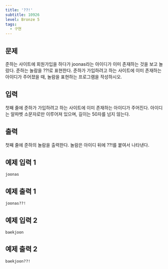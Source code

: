 ```yaml
---
title: '??!'
subtitle: 10926
level: Bronze 5
tags:
  - 구현
---
```


## 문제

준하는 사이트에 회원가입을 하다가 joonas라는 아이디가 이미 존재하는 것을 보고 놀랐다. 준하는 놀람을 ??!로 표현한다. 준하가 가입하려고 하는 사이트에 이미 존재하는 아이디가 주어졌을 때, 놀람을 표현하는 프로그램을 작성하시오.

## 입력

첫째 줄에 준하가 가입하려고 하는 사이트에 이미 존재하는 아이디가 주어진다. 아이디는 알파벳 소문자로만 이루어져 있으며, 길이는 50자를 넘지 않는다.

## 출력

첫째 줄에 준하의 놀람을 출력한다. 놀람은 아이디 뒤에 ??!를 붙여서 나타낸다.

## 예제 입력 1

```
joonas
```

## 예제 출력 1

```
joonas??!
```

## 예제 입력 2

```
baekjoon
```

## 예제 출력 2

```
baekjoon??!
```
